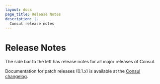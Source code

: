 ```yaml
---
layout: docs
page_title: Release Notes
description: |-
  Consul release notes
---
```


# Release Notes

The side bar to the left has release notes for all major releases of Consul.

Documentation for patch releases (0.1.x) is available at the [Consul changelog](https://github.com/hashicorp/consul/blob/main/CHANGELOG.md).
